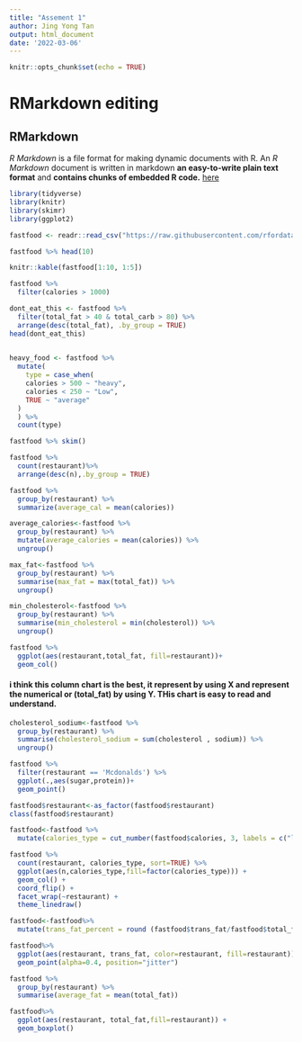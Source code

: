 ---
title: "Assement 1"
author: Jing Yong Tan
output: html_document
date: '2022-03-06'
---

```{r setup, include=FALSE}
knitr::opts_chunk$set(echo = TRUE)
```

# RMarkdown editing

## RMarkdown

*R Markdown* is a file format for making dynamic documents with R. An *R Markdown* document is written in markdown **an easy-to-write plain text format** and **contains chunks of embedded R code.** [here](https://rmarkdown.rstudio.com/lesson-8.html) 


```{r}
library(tidyverse)
library(knitr)
library(skimr)
library(ggplot2)
```

```{r}
fastfood <- readr::read_csv("https://raw.githubusercontent.com/rfordatascience/tidytuesday/master/data/2018/2018-09-04/fastfood_calories.csv")
```

```{r}
fastfood %>% head(10)
```
```{r}
knitr::kable(fastfood[1:10, 1:5])
```
```{r}
fastfood %>%
  filter(calories > 1000)
```

```{r}
dont_eat_this <- fastfood %>%
  filter(total_fat > 40 & total_carb > 80) %>%
  arrange(desc(total_fat), .by_group = TRUE)
head(dont_eat_this)
  
```
```{r}
heavy_food <- fastfood %>%
  mutate(
    type = case_when(
    calories > 500 ~ "heavy",
    calories < 250 ~ "Low",
    TRUE ~ "average"
  )
  ) %>%
  count(type)
```

```{r}
fastfood %>% skim()
```

```{r}
fastfood %>%
  count(restaurant)%>%
  arrange(desc(n),.by_group = TRUE)
```

```{r}
fastfood %>%
  group_by(restaurant) %>%
  summarize(average_cal = mean(calories))
```
```{r}
average_calories<-fastfood %>%
  group_by(restaurant) %>%
  mutate(average_calories = mean(calories)) %>%
  ungroup()
```
```{r}
max_fat<-fastfood %>%
  group_by(restaurant) %>%
  summarise(max_fat = max(total_fat)) %>%
  ungroup()
```
```{r}
min_cholesterol<-fastfood %>%
  group_by(restaurant) %>%
  summarise(min_cholesterol = min(cholesterol)) %>%
  ungroup()
```
```{r}
fastfood %>%
  ggplot(aes(restaurant,total_fat, fill=restaurant))+
  geom_col()
```

#### i think this column chart is the best, it represent by using X and represent the numerical or (total_fat) by using Y. THis chart is easy to read and understand.

```{r}
cholesterol_sodium<-fastfood %>%
  group_by(restaurant) %>%
  summarise(cholesterol_sodium = sum(cholesterol , sodium)) %>%
  ungroup()
```

```{r}
fastfood %>%
  filter(restaurant == 'Mcdonalds') %>%
  ggplot(.,aes(sugar,protein))+
  geom_point()
```
```{r}
fastfood$restaurant<-as_factor(fastfood$restaurant)
class(fastfood$restaurant)
```
```{r}
fastfood<-fastfood %>%
  mutate(calories_type = cut_number(fastfood$calories, 3, labels = c("low", "med","high")))
```
```{r}
fastfood %>% 
  count(restaurant, calories_type, sort=TRUE) %>% 
  ggplot(aes(n,calories_type,fill=factor(calories_type))) +
  geom_col() +
  coord_flip() +
  facet_wrap(~restaurant) +
  theme_linedraw()
```
```{r}
fastfood<-fastfood%>%
  mutate(trans_fat_percent = round (fastfood$trans_fat/fastfood$total_fat*100,2))
```

```{r}
fastfood%>%
  ggplot(aes(restaurant, trans_fat, color=restaurant, fill=restaurant)) + 
  geom_point(alpha=0.4, position="jitter")
```
```{r}
fastfood %>%
  group_by(restaurant) %>%
  summarise(average_fat = mean(total_fat))
```
```{r}
fastfood%>%
  ggplot(aes(restaurant, total_fat,fill=restaurant)) +
  geom_boxplot()
```



